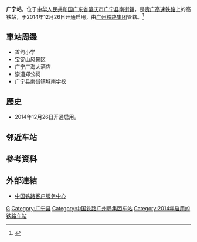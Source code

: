 {{Infobox China railway station
|车站名称 = 广宁站
|图片 = Guangning Railray station railray.jpeg
|图片介绍 = 
|车站拼音 = Guangning
|英文名称 = Guangning Railway Station
|车站代码 = 24071
|电报码 = FBQ
|拼音码 = GNI
|车站功能 = 客运站
|车站位置 = [[广东省|广东省]][[肇庆市|肇庆市]][[广宁县|广宁县]][[南街镇|南街镇]] 
|坐标 = {{coord|23|35|14.89|N|112|25|15.45|E|display=inline,title}}
|归属 = [[广州铁路集团|广州铁路集团]]
|线路 = [[贵广高速铁路|贵广高速铁路]]
|车站等级 = [[三等站_(中铁)|三等站]]
|月台数目 = 2
|站台面 = 2
|股道数目 = 4
}}
'''广宁站'''，位于[[中华人民共和国|中华人民共和国]][[广东省|广东省]][[肇庆市|肇庆市]][[广宁县|广宁县]][[南街镇|南街镇]]，是[[贵广高速铁路|贵广高速铁路]]上的高铁站，于2014年12月26日开通启用，由[[广州铁路集团|广州铁路集团]]管辖。<ref>{{Cite web |url=http://search.huochepiao.com/huochezhan/jieshao/4026.htm |title=广宁火车站介绍 |accessdate=2018-02-05 |archive-date=2018-02-05 |archive-url=https://web.archive.org/web/20180205185033/http://search.huochepiao.com/huochezhan/jieshao/4026.htm |dead-url=no }}</ref>
==車站周邊==
* 首约小学
* 宝锭山风景区
* 广宁广海大酒店
* 崇道郑公祠
* 广宁县南街镇城南学校

==歷史==
* 2014年12月26日开通启用。
==邻近车站==
{{start rail box|[[中国铁路|中国铁路]]}}
{{s-inop|[[怀集站|怀集站]]|{{站|贵阳北}}方向}}
{{s-line|[[贵广客运专线|贵广客运专线]]<br />← 46km 广宁站 49km →}}
{{s-inop|[[肇庆东站|肇庆东站]]|{{站|广州南}}方向}}
{{s-end}}
==參考資料==
{{reflist}}
==外部連結==
* [http://www.12306.cn/mormhweb/ 中国铁路客户服务中心] {{Wayback|url=http://www.12306.cn/mormhweb/ |date=20180205163941 }}
{{China-rail-stub}}
{{贵广客运专线}}
{{肇庆铁路}}
[[Category:肇庆市铁路车站|G]]
[[Category:广宁县|Category:广宁县]]
[[Category:中国铁路广州局集团车站|Category:中国铁路广州局集团车站]]
[[Category:2014年启用的铁路车站|Category:2014年启用的铁路车站]]